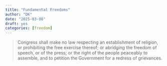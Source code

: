 ```yaml
---
title: "Fundamental Freedoms"
author: "DK"
date: "2025-03-08"
draft: yes
categories: [freedom]
---
```


> Congress shall make no law respecting an establishment of religion, or prohibiting the free exercise thereof; or abridging the freedom of speech, or of the press; or the right of the people peaceably to assemble, and to petition the Government for a redress of grievances.

